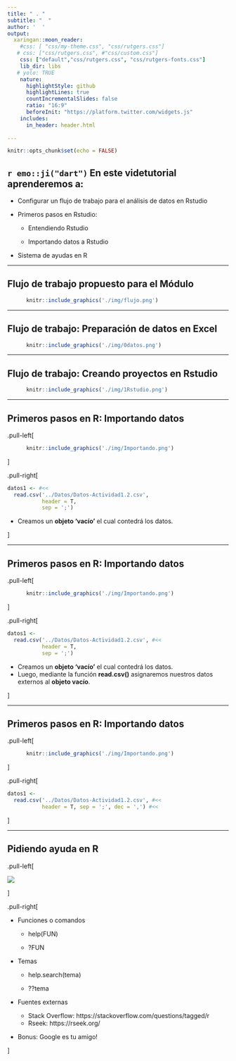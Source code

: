 ```yaml
---
title: " . "
subtitle: "  "
author: '  '
output:
  xaringan::moon_reader:
    #css: [ "css/my-theme.css", "css/rutgers.css"]
   # css: ["css/rutgers.css", #"css/custom.css"]
    css: ["default","css/rutgers.css", "css/rutgers-fonts.css"]
    lib_dir: libs
   # yolo: TRUE
    nature:
      highlightStyle: github
      highlightLines: true
      countIncrementalSlides: false
      ratio: "16:9"
      beforeInit: "https://platform.twitter.com/widgets.js"
    includes:
      in_header: header.html  
   
---
```


```r
knitr::opts_chunk$set(echo = FALSE)
```


## 

<h2> `r emo::ji("dart")` En este videtutorial aprenderemos a: </h2>

  + Configurar un flujo de trabajo para el análisis de datos en Rstudio
  
  + Primeros pasos en Rstudio: 
  
      - Entendiendo Rstudio
      
      - Importando datos a Rstudio
      
  + Sistema de ayudas en R 



---


## Flujo de trabajo propuesto para el Módulo



```r
      knitr::include_graphics('./img/flujo.png')
```


---

## Flujo de trabajo: Preparación de datos en Excel  



```r
      knitr::include_graphics('./img/0datos.png')
```

---



## Flujo de trabajo: Creando proyectos en Rstudio

```r
      knitr::include_graphics('./img/1Rstudio.png')
```

---


## Primeros pasos en R: Importando datos

.pull-left[

```r
      knitr::include_graphics('./img/Importando.png')
```
]

.pull-right[

```r

datos1 <- #<< 
  read.csv('../Datos/Datos-Actividad1.2.csv', 
           header = T, 
           sep = ';') 
```

+ Creamos un __objeto 'vacío'__ el cual contedrá los datos. 

]

---

## Primeros pasos en R: Importando datos

.pull-left[

```r
      knitr::include_graphics('./img/Importando.png')
```
]

.pull-right[

```r

datos1 <-  
  read.csv('../Datos/Datos-Actividad1.2.csv', #<< 
           header = T, 
           sep = ';') 
```

 + Creamos un __objeto 'vacío'__ el cual contedrá los datos. 
 + Luego, mediante la función __read.csv()__ asignaremos nuestros datos    externos al __objeto vacío__. 
 
 
]

---

## Primeros pasos en R: Importando datos

.pull-left[

```r
      knitr::include_graphics('./img/Importando.png')
```
]

.pull-right[

```r

datos1 <-  
  read.csv('../Datos/Datos-Actividad1.2.csv', #<< 
           header = T, sep = ';', dec = ',') #<<  
```




]

---

## Pidiendo ayuda en R 

.pull-left[

![](https://media.giphy.com/media/1FMaabePDEfgk/giphy.gif)

]

.pull-right[

+ Funciones o comandos 

  - help(FUN)
  
  - ?FUN
+ Temas 
  
  - help.search(tema)
  
  - ??tema 
+ Fuentes externas 
  - Stack Overflow: https://stackoverflow.com/questions/tagged/r
  - Rseek: https://rseek.org/
  
+ Bonus: Google es tu amigo!

]
